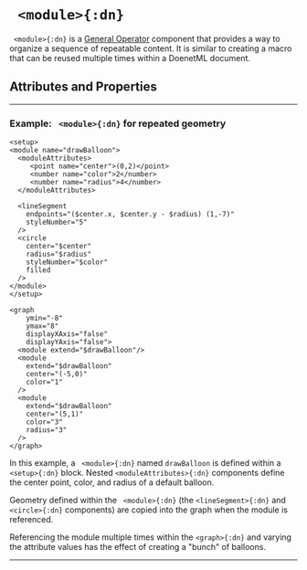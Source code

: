 


# ` <module>{:dn}`

` <module>{:dn}` is a [General Operator](../document_structure/essentialConcepts#component-types)
component that provides a way to organize a sequence of repeatable content. It is similar to creating
a macro that can be reused multiple times within a DoenetML document.

## Attributes and Properties 
 <AttrDisplay name='module'/> 
 <PropDisplay name='module'/>

---

### Example: ` <module>{:dn}` for repeated geometry


```doenet-editor-horiz
<setup>
<module name="drawBalloon">
  <moduleAttributes>
     <point name="center">(0,2)</point>
     <number name="color">2</number>
     <number name="radius">4</number>
  </moduleAttributes>
  
  <lineSegment 
    endpoints="($center.x, $center.y - $radius) (1,-7)" 
    styleNumber="5"
  />
  <circle 
    center="$center"
    radius="$radius"
    styleNumber="$color"
    filled
  />
</module>
</setup>

<graph 
    ymin="-8" 
    ymax="8" 
    displayXAxis="false" 
    displayYAxis="false">
  <module extend="$drawBalloon"/>
  <module 
    extend="$drawBalloon" 
    center="(-5,0)" 
    color="1"
  />
  <module 
    extend="$drawBalloon" 
    center="(5,1)" 
    color="3" 
    radius="3"
  />
</graph>
```

In this example, a ` <module>{:dn}` named `drawBalloon` is defined within a `<setup>{:dn}` block. Nested 
`<moduleAttributes>{:dn}` components define the center point, color, and radius of a default balloon. 

Geometry defined within the ` <module>{:dn}` (the `<lineSegment>{:dn}` and `<circle>{:dn}` components) 
are copied into the graph when the module is referenced.

Referencing the module multiple times within the `<graph>{:dn}` and varying the
attribute values has the effect of creating a "bunch" of balloons.



---
